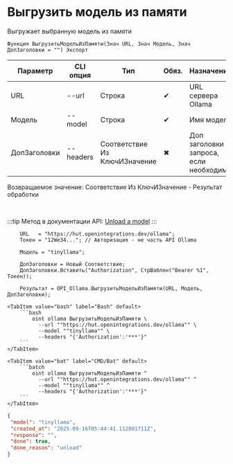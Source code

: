 ﻿---
sidebar_position: 8
description: Выгрузить модель из памяти и другие функции для работы с Ollama в Открытом пакете интеграций - бесплатной open-source библиотеке интеграций для 1С:Предприятие 8, OneScript и CLI
keywords: [1C, 1С, 1С:Предприятие, 1С:Предприятие 8.3, API, Интеграция, Сервисы, Обмен, OneScript, CLI, Ollama]
---


# Выгрузить модель из памяти
 Выгружает выбранную модель из памяти



`Функция ВыгрузитьМодельИзПамяти(Знач URL, Знач Модель, Знач ДопЗаголовки = "") Экспорт`

  | Параметр | CLI опция | Тип | Обяз. | Назначение |
  |-|-|-|-|-|
  | URL | --url | Строка | &#x2714; | URL сервера Ollama |
  | Модель | --model | Строка | &#x2714; | Имя модели |
  | ДопЗаголовки | --headers | Соответствие Из КлючИЗначение | &#x2716; | Доп заголовки запроса, если необходимо |

  
  Возвращаемое значение:   Соответствие Из КлючИЗначение - Результат обработки

<br/>

:::tip
Метод в документации API: [Unload a model](https://github.com/ollama/ollama/blob/main/docs/api.md#unload-a-model)
:::
<br/>



```bsl title="Пример использования для 1С:Предприятие/OneScript"
    URL   = "https://hut.openintegrations.dev/ollama";
    Токен = "12We34..."; // Авторизация - не часть API Ollama

    Модель = "tinyllama";

    ДопЗаголовки = Новый Соответствие;
    ДопЗаголовки.Вставить("Authorization", СтрШаблон("Bearer %1", Токен));

    Результат = OPI_Ollama.ВыгрузитьМодельИзПамяти(URL, Модель, ДопЗаголовки);
```
    

 <Tabs>
  
    <TabItem value="bash" label="Bash" default>
        ```bash
            oint ollama ВыгрузитьМодельИзПамяти \
              --url ""https://hut.openintegrations.dev/ollama"" \
              --model ""tinyllama"" \
              --headers "{'Authorization':'***'}"
        ```
    </TabItem>
  
    <TabItem value="bat" label="CMD/Bat" default>
        ```batch
            oint ollama ВыгрузитьМодельИзПамяти ^
              --url ""https://hut.openintegrations.dev/ollama"" ^
              --model ""tinyllama"" ^
              --headers "{'Authorization':'***'}"
        ```
    </TabItem>
</Tabs>


```json title="Результат"
{
 "model": "tinyllama",
 "created_at": "2025-09-16T05:44:41.112001711Z",
 "response": "",
 "done": true,
 "done_reason": "unload"
}
```
